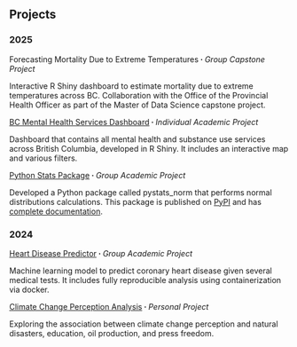 <html>
<head><title>Projects</title></head>
<body>
    <h2>Projects</h2>
    <h3>2025</h3>
    <span>Forecasting Mortality Due to Extreme Temperatures<strong> · </strong> <em>Group Capstone Project</em></span>
    <p>Interactive R Shiny dashboard to estimate mortality due to extreme temperatures across BC. Collaboration with the Office of the Provincial Health Officer as part of the Master of Data Science capstone project.</p>
    <span><a href='https://seshafi-bc-health-dashboard.share.connect.posit.cloud/'>BC Mental Health Services Dashboard</a><strong> · </strong> <em>Individual Academic Project</em></span>
    <p>Dashboard that contains all mental health and substance use services across British Columbia, developed in R Shiny. It includes an interactive map and various filters.</p>
    <span><a href='https://github.com/UBC-MDS/Group24-pystats'>Python Stats Package</a><strong> · </strong> <em>Group Academic Project</em></span>
    <p>Developed a Python package called pystats_norm that performs normal distributions calculations. This package is published on <a href='https://pypi.org/project/pystats-norm/'>PyPI</a> and has <a href='https://pystats-norm.readthedocs.io/en/latest/'>complete documentation</a>.</p>
    <h3>2024</h3>
    <span><a href='https://github.com/UBC-MDS/DSCI-522-2425-team35-Heart_disease_diagnostic_machine'>Heart Disease Predictor</a><strong> · </strong> <em>Group Academic Project</em></span>
    <p>Machine learning model to predict coronary heart disease given several medical tests. It includes fully reproducible analysis using containerization via docker.</p>
    <span><a href='https://github.com/seshafi/Climate-Change-Perception'>Climate Change Perception Analysis</a><strong> · </strong> <em>Personal Project</em></span>
    <p>Exploring the association between climate change perception and natural disasters, education, oil production, and press freedom.</p>
</body>
</html>